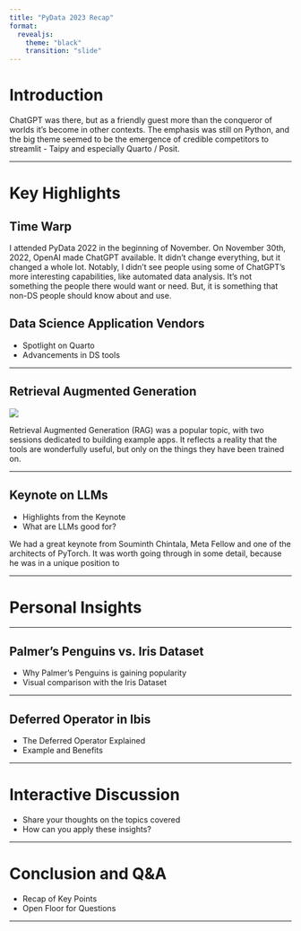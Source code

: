 ```yaml
---
title: "PyData 2023 Recap"
format: 
  revealjs:
    theme: "black"
    transition: "slide"
---
```


# Introduction {background-image="assets/images/chat-gpt-takes-manhattan.png"}

::: notes
ChatGPT was there, but as a friendly guest more than the conqueror of worlds it's become in other contexts. The emphasis was still on Python, and the big theme seemed to be the emergence of credible competitors to streamlit - Taipy and especially Quarto / Posit. 
:::

------------------------------------------------------------------------

# Key Highlights

## Time Warp {background-image="assets/images/gpt-time-machine.png"}

::: notes
I attended PyData 2022 in the beginning of November. On November 30th, 2022, OpenAI made ChatGPT available. It didn't change everything, but it changed a whole lot. Notably, I didn't see people using some of ChatGPT's more interesting capabilities, like automated data analysis. It's not something the people there would want or need. But, it is something that non-DS people should know about and use. 
:::


## Data Science Application Vendors

-   Spotlight on Quarto
-   Advancements in DS tools

------------------------------------------------------------------------

## Retrieval Augmented Generation

![](assets/images/retrieval-augmented-generation.png){fig-alt="Workflow of Retrieval Augmented Generation systems"}

::: notes
Retrieval Augmented Generation (RAG) was a popular topic, with two sessions dedicated to building example apps. It reflects a reality that the tools are wonderfully useful, but only on the things they have been trained on. 
:::

------------------------------------------------------------------------

## Keynote on LLMs

-   Highlights from the Keynote
-   What are LLMs good for?

::: notes
We had a great keynote from Souminth Chintala, Meta Fellow and one of the architects of PyTorch. It was worth going through in some detail, because he was in a unique position to 

:::

------------------------------------------------------------------------

# Personal Insights



------------------------------------------------------------------------

## Palmer's Penguins vs. Iris Dataset

-   Why Palmer’s Penguins is gaining popularity
-   Visual comparison with the Iris Dataset

------------------------------------------------------------------------

## Deferred Operator in Ibis

-   The Deferred Operator Explained
-   Example and Benefits

------------------------------------------------------------------------

# Interactive Discussion

-   Share your thoughts on the topics covered
-   How can you apply these insights?

------------------------------------------------------------------------

# Conclusion and Q&A

-   Recap of Key Points
-   Open Floor for Questions

------------------------------------------------------------------------